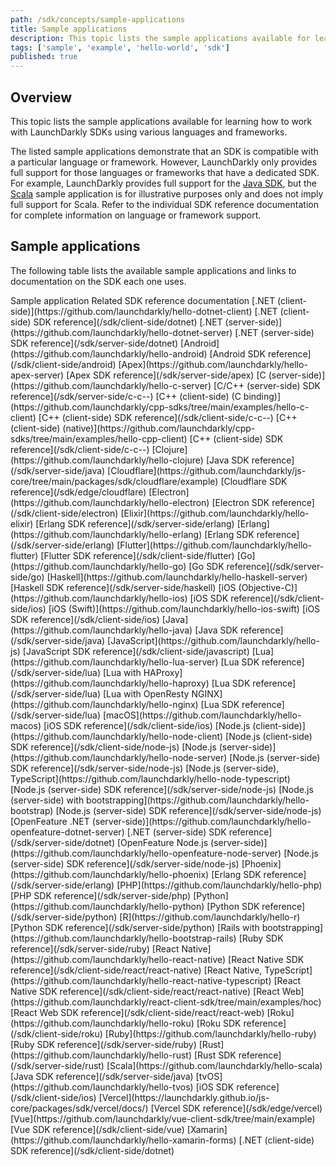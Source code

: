 ```yaml
---
path: /sdk/concepts/sample-applications
title: Sample applications
description: This topic lists the sample applications available for learning how to work with LaunchDarkly SDKs.
tags: ['sample', 'example', 'hello-world', 'sdk']
published: true
---
```


## Overview

This topic lists the sample applications available for learning how to work with LaunchDarkly SDKs using various languages and frameworks.

The listed sample applications demonstrate that an SDK is compatible with a particular language or framework. However, LaunchDarkly only provides full support for those languages or frameworks that have a dedicated SDK. For example, LaunchDarkly provides full support for the [Java SDK](/sdk/server-side/java), but the [Scala](https://github.com/launchdarkly/hello-scala) sample application is for illustrative purposes only and does not imply full support for Scala. Refer to the individual SDK reference documentation for complete information on language or framework support.

## Sample applications

The following table lists the available sample applications and links to documentation on the SDK each one uses.

<Table>
  <TableHeader>
    <TableHeadCell>Sample application</TableHeadCell>
    <TableHeadCell>Related SDK reference documentation</TableHeadCell>
  </TableHeader>
  <TableBody>
    <TableRow>
      <TableCell>[.NET (client-side)](https://github.com/launchdarkly/hello-dotnet-client)</TableCell>
      <TableCell>[.NET (client-side) SDK reference](/sdk/client-side/dotnet)</TableCell>
    </TableRow>
    <TableRow>
      <TableCell>[.NET (server-side)](https://github.com/launchdarkly/hello-dotnet-server)</TableCell>
      <TableCell>[.NET (server-side) SDK reference](/sdk/server-side/dotnet)</TableCell>
    </TableRow>
    <TableRow>
      <TableCell>[Android](https://github.com/launchdarkly/hello-android)</TableCell>
      <TableCell>[Android SDK reference](/sdk/client-side/android)</TableCell>
    </TableRow>
    <TableRow>
      <TableCell>[Apex](https://github.com/launchdarkly/hello-apex-server)</TableCell>
      <TableCell>[Apex SDK reference](/sdk/server-side/apex)</TableCell>
    </TableRow>
    <TableRow>
      <TableCell>[C (server-side)](https://github.com/launchdarkly/hello-c-server)</TableCell>
      <TableCell>[C/C++ (server-side) SDK reference](/sdk/server-side/c-c--)</TableCell>
    </TableRow>
    <TableRow>
      <TableCell>
        [C++ (client-side) (C binding)](https://github.com/launchdarkly/cpp-sdks/tree/main/examples/hello-c-client)
      </TableCell>
      <TableCell>[C++ (client-side) SDK reference](/sdk/client-side/c-c--)</TableCell>
    </TableRow>
    <TableRow>
      <TableCell>
        [C++ (client-side) (native)](https://github.com/launchdarkly/cpp-sdks/tree/main/examples/hello-cpp-client)
      </TableCell>
      <TableCell>[C++ (client-side) SDK reference](/sdk/client-side/c-c--)</TableCell>
    </TableRow>
    <TableRow>
      <TableCell>[Clojure](https://github.com/launchdarkly/hello-clojure)</TableCell>
      <TableCell>[Java SDK reference](/sdk/server-side/java)</TableCell>
    </TableRow>
    <TableRow>
      <TableCell>
        [Cloudflare](https://github.com/launchdarkly/js-core/tree/main/packages/sdk/cloudflare/example)
      </TableCell>
      <TableCell>[Cloudflare SDK reference](/sdk/edge/cloudflare)</TableCell>
    </TableRow>
    <TableRow>
      <TableCell>[Electron](https://github.com/launchdarkly/hello-electron)</TableCell>
      <TableCell>[Electron SDK reference](/sdk/client-side/electron)</TableCell>
    </TableRow>
    <TableRow>
      <TableCell>[Elixir](https://github.com/launchdarkly/hello-elixir)</TableCell>
      <TableCell>[Erlang SDK reference](/sdk/server-side/erlang)</TableCell>
    </TableRow>
    <TableRow>
      <TableCell>[Erlang](https://github.com/launchdarkly/hello-erlang)</TableCell>
      <TableCell>[Erlang SDK reference](/sdk/server-side/erlang)</TableCell>
    </TableRow>
    <TableRow>
      <TableCell>[Flutter](https://github.com/launchdarkly/hello-flutter)</TableCell>
      <TableCell>[Flutter SDK reference](/sdk/client-side/flutter)</TableCell>
    </TableRow>
    <TableRow>
      <TableCell>[Go](https://github.com/launchdarkly/hello-go)</TableCell>
      <TableCell>[Go SDK reference](/sdk/server-side/go)</TableCell>
    </TableRow>
    <TableRow>
      <TableCell>[Haskell](https://github.com/launchdarkly/hello-haskell-server)</TableCell>
      <TableCell>[Haskell SDK reference](/sdk/server-side/haskell)</TableCell>
    </TableRow>
    <TableRow>
      <TableCell>[iOS (Objective-C)](https://github.com/launchdarkly/hello-ios)</TableCell>
      <TableCell>[iOS SDK reference](/sdk/client-side/ios)</TableCell>
    </TableRow>
    <TableRow>
      <TableCell>[iOS (Swift)](https://github.com/launchdarkly/hello-ios-swift)</TableCell>
      <TableCell>[iOS SDK reference](/sdk/client-side/ios)</TableCell>
    </TableRow>
    <TableRow>
      <TableCell>[Java](https://github.com/launchdarkly/hello-java)</TableCell>
      <TableCell>[Java SDK reference](/sdk/server-side/java)</TableCell>
    </TableRow>
    <TableRow>
      <TableCell>[JavaScript](https://github.com/launchdarkly/hello-js)</TableCell>
      <TableCell>[JavaScript SDK reference](/sdk/client-side/javascript)</TableCell>
    </TableRow>
    <TableRow>
      <TableCell>[Lua](https://github.com/launchdarkly/hello-lua-server)</TableCell>
      <TableCell>[Lua SDK reference](/sdk/server-side/lua)</TableCell>
    </TableRow>
    <TableRow>
      <TableCell>[Lua with HAProxy](https://github.com/launchdarkly/hello-haproxy)</TableCell>
      <TableCell>[Lua SDK reference](/sdk/server-side/lua)</TableCell>
    </TableRow>
    <TableRow>
      <TableCell>[Lua with OpenResty NGINX](https://github.com/launchdarkly/hello-nginx)</TableCell>
      <TableCell>[Lua SDK reference](/sdk/server-side/lua)</TableCell>
    </TableRow>
    <TableRow>
      <TableCell>[macOS](https://github.com/launchdarkly/hello-macos)</TableCell>
      <TableCell>[iOS SDK reference](/sdk/client-side/ios)</TableCell>
    </TableRow>
    <TableRow>
      <TableCell>[Node.js (client-side)](https://github.com/launchdarkly/hello-node-client)</TableCell>
      <TableCell>[Node.js (client-side) SDK reference](/sdk/client-side/node-js)</TableCell>
    </TableRow>
    <TableRow>
      <TableCell>[Node.js (server-side)](https://github.com/launchdarkly/hello-node-server)</TableCell>
      <TableCell>[Node.js (server-side) SDK reference](/sdk/server-side/node-js)</TableCell>
    </TableRow>
    <TableRow>
      <TableCell>[Node.js (server-side), TypeScript](https://github.com/launchdarkly/hello-node-typescript)</TableCell>
      <TableCell>[Node.js (server-side) SDK reference](/sdk/server-side/node-js)</TableCell>
    </TableRow>
    <TableRow>
      <TableCell>[Node.js (server-side) with bootstrapping](https://github.com/launchdarkly/hello-bootstrap)</TableCell>
      <TableCell>[Node.js (server-side) SDK reference](/sdk/server-side/node-js)</TableCell>
    </TableRow>
    <TableRow>
      <TableCell>
        [OpenFeature .NET (server-side)](https://github.com/launchdarkly/hello-openfeature-dotnet-server)
      </TableCell>
      <TableCell>[.NET (server-side) SDK reference](/sdk/server-side/dotnet)</TableCell>
    </TableRow>
    <TableRow>
      <TableCell>
        [OpenFeature Node.js (server-side)](https://github.com/launchdarkly/hello-openfeature-node-server)
      </TableCell>
      <TableCell>[Node.js (server-side) SDK reference](/sdk/server-side/node-js)</TableCell>
    </TableRow>
    <TableRow>
      <TableCell>[Phoenix](https://github.com/launchdarkly/hello-phoenix)</TableCell>
      <TableCell>[Erlang SDK reference](/sdk/server-side/erlang)</TableCell>
    </TableRow>
    <TableRow>
      <TableCell>[PHP](https://github.com/launchdarkly/hello-php)</TableCell>
      <TableCell>[PHP SDK reference](/sdk/server-side/php)</TableCell>
    </TableRow>
    <TableRow>
      <TableCell>[Python](https://github.com/launchdarkly/hello-python)</TableCell>
      <TableCell>[Python SDK reference](/sdk/server-side/python)</TableCell>
    </TableRow>
    <TableRow>
      <TableCell>[R](https://github.com/launchdarkly/hello-r)</TableCell>
      <TableCell>[Python SDK reference](/sdk/server-side/python)</TableCell>
    </TableRow>
    <TableRow>
      <TableCell>[Rails with bootstrapping](https://github.com/launchdarkly/hello-bootstrap-rails)</TableCell>
      <TableCell>[Ruby SDK reference](/sdk/server-side/ruby)</TableCell>
    </TableRow>
    <TableRow>
      <TableCell>[React Native](https://github.com/launchdarkly/hello-react-native)</TableCell>
      <TableCell>[React Native SDK reference](/sdk/client-side/react/react-native)</TableCell>
    </TableRow>
    <TableRow>
      <TableCell>[React Native, TypeScript](https://github.com/launchdarkly/hello-react-native-typescript)</TableCell>
      <TableCell>[React Native SDK reference](/sdk/client-side/react/react-native)</TableCell>
    </TableRow>
    <TableRow>
      <TableCell>[React Web](https://github.com/launchdarkly/react-client-sdk/tree/main/examples/hoc)</TableCell>
      <TableCell>[React Web SDK reference](/sdk/client-side/react/react-web)</TableCell>
    </TableRow>
    <TableRow>
      <TableCell>[Roku](https://github.com/launchdarkly/hello-roku)</TableCell>
      <TableCell>[Roku SDK reference](/sdk/client-side/roku)</TableCell>
    </TableRow>
    <TableRow>
      <TableCell>[Ruby](https://github.com/launchdarkly/hello-ruby)</TableCell>
      <TableCell>[Ruby SDK reference](/sdk/server-side/ruby)</TableCell>
    </TableRow>
    <TableRow>
      <TableCell>[Rust](https://github.com/launchdarkly/hello-rust)</TableCell>
      <TableCell>[Rust SDK reference](/sdk/server-side/rust)</TableCell>
    </TableRow>
    <TableRow>
      <TableCell>[Scala](https://github.com/launchdarkly/hello-scala)</TableCell>
      <TableCell>[Java SDK reference](/sdk/server-side/java)</TableCell>
    </TableRow>
    <TableRow>
      <TableCell>[tvOS](https://github.com/launchdarkly/hello-tvos)</TableCell>
      <TableCell>[iOS SDK reference](/sdk/client-side/ios)</TableCell>
    </TableRow>
    <TableRow>
      <TableCell>[Vercel](https://launchdarkly.github.io/js-core/packages/sdk/vercel/docs/)</TableCell>
      <TableCell>[Vercel SDK reference](/sdk/edge/vercel)</TableCell>
    </TableRow>
    <TableRow>
      <TableCell>[Vue](https://github.com/launchdarkly/vue-client-sdk/tree/main/example)</TableCell>
      <TableCell>[Vue SDK reference](/sdk/client-side/vue)</TableCell>
    </TableRow>
    <TableRow>
      <TableCell>[Xamarin](https://github.com/launchdarkly/hello-xamarin-forms)</TableCell>
      <TableCell>[.NET (client-side) SDK reference](/sdk/client-side/dotnet)</TableCell>
    </TableRow>
  </TableBody>
</Table>
